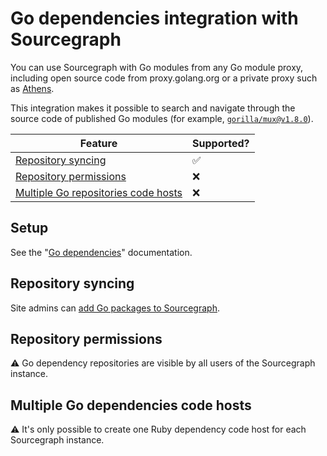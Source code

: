 # Go dependencies integration with Sourcegraph

You can use Sourcegraph with Go modules from any Go module proxy, including open source code from proxy.golang.org or a private proxy such as [Athens](https://github.com/gomods/athens).

This integration makes it possible to search and navigate through the source code of published Go modules (for example, [`gorilla/mux@v1.8.0`](https://sourcegraph.com/go/github.com/gorilla/mux@v1.8.0)).

Feature | Supported?
------- | ----------
[Repository syncing](#repository-syncing) | ✅
[Repository permissions](#repository-syncing) | ❌
[Multiple Go repositories code hosts](#multiple-go-dependencies-code-hosts) | ❌

## Setup

See the "[Go dependencies](/admin/code_hosts/go)" documentation.

## Repository syncing

Site admins can [add Go packages to Sourcegraph](/admin/code_hosts/go#repository-syncing).

## Repository permissions

⚠️ Go dependency repositories are visible by all users of the Sourcegraph instance.

## Multiple Go dependencies code hosts

⚠️ It's only possible to create one Ruby dependency code host for each Sourcegraph instance.
